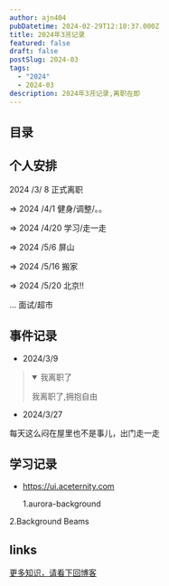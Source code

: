 ```yaml
---
author: ajn404
pubDatetime: 2024-02-29T12:10:37.000Z
title: 2024年3🈷️记录
featured: false
draft: false
postSlug: 2024-03
tags:
  - "2024"
  - 2024-03
description: 2024年3🈷️记录,离职在即
---
```


## 目录

## 个人安排

2024 /3/ 8 正式离职

=> 2024 /4/1 健身/调整/。。

=> 2024 /4/20 学习/走一走

=> 2024 /5/6 屏山

=> 2024 /5/16 搬家

=> 2024 /5/20 北京!!

... 面试/超市

## 事件记录

- 2024/3/9

<blockquote>
<details open>
<summary>我离职了</summary>

我离职了,拥抱自由

</details>
</blockquote>

- 2024/3/27

每天这么闷在屋里也不是事儿，出门走一走

## 学习记录

- https://ui.aceternity.com

  1.aurora-background


<AuroraBackground client:load />

2.Background Beams


<BackgroundBeams client:load />

## links

[<div class="p-10 m-10 text-lg indent-3.5 text-center stroke-card-foreground hover:no-underline">更多知识，请看下回博客</div>](/posts/2024-04)
